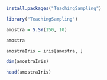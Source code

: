 ```r
install.packages("TeachingSampling")

library("TeachingSampling")
```

```r
amostra = S.SY(150, 10)

amostra
```

```r
amostraIris = iris[amostra, ]

dim(amostraIris)

head(amostraIris)
```

